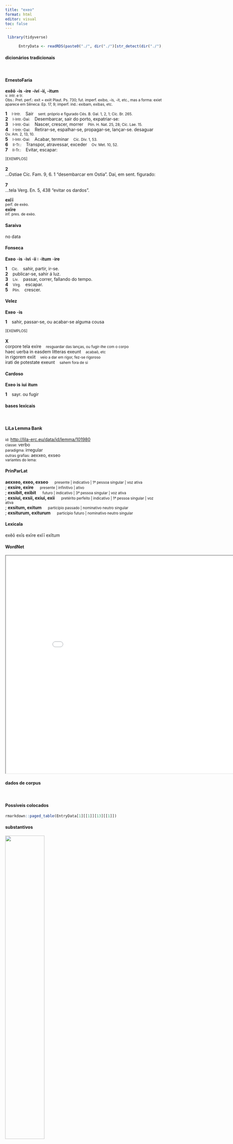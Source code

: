 ```yaml
---
title: "exeo"
format: html
editor: visual
toc: false
---
```



```r
 library(tidyverse) 

      EntryData <- readRDS(paste0("./", dir("./")[str_detect(dir("./"), "_xx101-120-101-111xx_.rds")]))

```


#### dicionários tradicionais

&emsp;




::: panel-tabset

#### ErnestoFaria

<b>exĕō</b> <b>-ís</b> <b>-íre</b> <b>-íví -ìí, -ìtum</b> <br> <small>v. intr. e tr.</small> <br> <small>Obs.: Pret. perf.: exit = exiit Plaut. Ps. 730; fut. imperf. exibo, -is, -it, etc., mas a forma: exiet aparece em Sêneca: Ep. 17, 9; imperf. ind.: exibam, exibas, etc.</small>   <p> <b>1</b> &ensp; <small>I-Intr.</small> &ensp; Sair &ensp; <small>sent. próprio e figurado Cés. B. Gal. 1, 2, 1; Cíc. Br. 265.</small> <br> <b>2</b> &ensp; <small>I-Intr.-Daí:</small> &ensp; Desembarcar, sair do porto, expatriar-se: &ensp; <small></small> <br> <b>3</b> &ensp; <small>I-Intr.-Daí:</small> &ensp; Nascer, crescer, morrer &ensp; <small>Plín. H. Nat. 25, 28; Cíc. Lae. 15.</small> <br> <b>4</b> &ensp; <small>I-Intr.-Daí:</small> &ensp; Retirar-se, espalhar-se, propagar-se, lançar-se. desaguar &ensp; <small>Ov. Am. 2, 13, 10.</small> <br> <b>5</b> &ensp; <small>I-Intr.-Daí:</small> &ensp; Acabar, terminar &ensp; <small>Cíc. Div. 1, 53.</small> <br> <b>6</b> &ensp; <small>II-Tr.:</small> &ensp; Transpor, atravessar, exceder &ensp; <small>Ov. Met. 10, 52.</small> <br> <b>7</b> &ensp; <small>II-Tr.:</small> &ensp; Evitar, escapar: &ensp; <small></small> </p>   <p><small>[EXEMPLOS]</small><br> <br><b>2</b><br>…Ostiae Cíc. Fam. 9, 6. 1 “desembarcar em Ostia”. Daí, em sent. figurado: <br> <br><b>7</b><br>…tela Verg. En. 5, 438 “evitar os dardos”. </p> 
 <b>exĭī</b> <br> <small>perf. de exèo.</small> <br> <small></small> 
 <b>exīre</b> <br> <small>inf. pres. de exèo.</small> <br> <small></small>




#### Saraiva

no data




#### Fonseca

<b>Exeo</b> -<b>is</b> -<b>ivi</b> -<b>ii</b> <small>l</small> -<b>itum</b> -<b>ire</b>   <p> <b>1</b> &ensp; <small>Cic.</small> &ensp; sahir, partir, ir-se. <br> <b>2</b> &ensp; publicar-se, sahir á luz. <br> <b>3</b> &ensp; <small>Liv.</small> &ensp; passar, correr, fallando do tempo. <br> <b>4</b> &ensp; <small>Virg.</small> &ensp; escapar. <br> <b>5</b> &ensp; <small>Plin.</small> &ensp; crescer. </p>




#### Velez

<b>Exeo</b> -<b>is</b>   <p> <b>1</b> &ensp; sahir, passar-se, ou acabar-se alguma cousa </p>   <p><small>[EXEMPLOS]</small><br> <br><b>X</b><br>corpore tela exire &ensp; <small>resguardar das lanças, ou fugir-lhe com o corpo</small> <br> haec uerba in easdem litteras exeunt &ensp; <small>acabaõ, etc</small> <br> in rigorem exiit &ensp; <small>veio a dar em rigor, fez-se rigoroso</small> <br> irati de potestate exeunt &ensp; <small>sahem fora de si</small> </p>




#### Cardoso

<b>Exeo</b> <b>is</b> <b>iui</b> <b>itum</b>   <p> <b>1</b> &ensp; sayr. ou fugir </p>


:::



#### bases lexicais

&emsp;






::: panel-tabset

#### LiLa Lemma Bank

<small> id: </small> <a href=' http://lila-erc.eu/data/id/lemma/101980 ' target="_blank"> http://lila-erc.eu/data/id/lemma/101980 </a> <br>
<small> classe: </small> verbo    <br>
<small> paradigma: </small> irregular <br>
<small> outras grafias: </small> aexxeo, exseo <br>
<small> variantes do lema: </small>  <br>





#### PrinParLat

<b> aexxeo, exeo, exseo </b>&emsp;<small> presente | indicativo | 1ª pessoa singular | voz ativa </small><br>
; <b> exsire, exire </b>&emsp;<small> presente | infinitivo | ativo </small><br>
; <b> exsibit, exibit </b>&emsp;<small> futuro | indicativo | 3ª pessoa singular | voz ativa </small><br>
; <b> exsiui, exsii, exiui, exii </b>&emsp;<small> pretérito perfeito | indicativo | 1ª pessoa singular | voz ativa </small><br>
; <b> exsitum, exitum </b>&emsp;<small> particípio passado | nominativo neutro singular </small><br>
; <b> exsiturum, exiturum </b>&emsp;<small> particípio futuro | nominativo neutro singular </small><br>





#### Lexicala

exĕō 
 exīs 
 exīre 
 exĭī 
 exĭtum




#### WordNet

<iframe width='900' height='700' src='Media/Tree__xx101-120-101-111xx__sem_type_lexemes_pt.html'>

</iframe>


:::



#### dados de corpus

&emsp;




::: panel-tabset

#### Possíveis colocados

```r

rmarkdown::paged_table(EntryData[1][[1]][13][[1]])

```


#### substantivos

![](./Media/wordcloud__xx101-120-101-111xx__BY_collocate_scoreSUBST.webp){width=50% fig-alt='This chart plots collocate by scoreSUBST, for the headword exeo here are all the values plotted: collocate: inde; scoreSUBST: 0. collocate: domus2; scoreSUBST: 2. collocate: ex; scoreSUBST: 0. collocate: de; scoreSUBST: 0. collocate: dico; scoreSUBST: 0. collocate: sed; scoreSUBST: 0'}




#### adjetivos

![](./Media/wordcloud__xx101-120-101-111xx__BY_collocate_scoreADJ.webp){width=50% fig-alt='This chart plots collocate by scoreADJ, for the headword exeo here are all the values plotted: collocate: inde; scoreADJ: 0. collocate: domus2; scoreADJ: 0. collocate: ex; scoreADJ: 0. collocate: de; scoreADJ: 0. collocate: dico; scoreADJ: 0. collocate: sed; scoreADJ: 0'}




#### verbos

![](./Media/wordcloud__xx101-120-101-111xx__BY_collocate_scoreVERBO.webp){width=50% fig-alt='This chart plots collocate by scoreVERBO, for the headword exeo here are all the values plotted: collocate: inde; scoreVERBO: 0. collocate: domus2; scoreVERBO: 0. collocate: ex; scoreVERBO: 0. collocate: de; scoreVERBO: 0. collocate: dico; scoreVERBO: 2. collocate: sed; scoreVERBO: 0'}




#### advérbios

![](./Media/wordcloud__xx101-120-101-111xx__BY_collocate_scoreADV.webp){width=50% fig-alt='This chart plots collocate by scoreADV, for the headword exeo here are all the values plotted: collocate: inde; scoreADV: 2. collocate: domus2; scoreADV: 0. collocate: ex; scoreADV: 0. collocate: de; scoreADV: 0. collocate: dico; scoreADV: 0. collocate: sed; scoreADV: 0'}




#### preposições e conjunções

![](./Media/wordcloud__xx101-120-101-111xx__BY_collocate_scoreFUNC.webp){width=50% fig-alt='This chart plots collocate by scoreFUNC, for the headword exeo here are all the values plotted: collocate: inde; scoreFUNC: 0. collocate: domus2; scoreFUNC: 0. collocate: ex; scoreFUNC: 20. collocate: de; scoreFUNC: 20. collocate: dico; scoreFUNC: 0. collocate: sed; scoreFUNC: 0'}


:::



::: panel-tabset

#### ExemplosTraduzidos

<p> obmutesce et <b>exi</b> de homine <br> <small> Vulg.Marc.1.25 <br> Cala-te e sai desse homem. <small> [JDD] </small> </small> </p>
; <p> <b>exiit</b> daemonium de filia tua <br> <small> Vulg.Marc.7.29 <br> o demônio saiu de tua filha. <small> [JDD] </small> </small> </p>
; <p> <b>exire</b> ex urbe iubet consul hostem <br> <small> Cic.Catil.1.13.2 <br> O cônsul ordena que o inimigo saia da cidade. <small> [JDD] </small> </small> </p>
; <p> quae cum <b>exisset</b> dixit matri suae <br> <small> Vulg.Marc.6.24 <br> Esta, ao sair, disse à sua mãe. <small> [JDD] </small> </small> </p>
; <p> si quidem <b>exiturus</b> ad caedem e uilla non fuisset <br> <small> Cic.Mil.48 <br> Se, na verdade, não tivesse sido su intenção sair de sua chácara para o crime. <small> [JDD] </small> </small> </p>
; <p> quocumque introieritis in domum illic manete donec <b>exeatis</b> inde <br> <small> Vulg.Marc.6.10 <br> Em qualquer casa que tiverdes entrado, permanecei ali até partirdes dali. <small> [JDD, de outra edição] </small> </small> </p>
; <p> erant omnino itinera duo quibus itineribus domo <b>exire</b> possent <br> <small> Caes.Gal.1.6.1 <br> Havia tão somente dois caminhos, pelos quais podiam sair de sua terra. <small> [JDD] </small> </small> </p>
; <p> quaedam incremento non tantum in maius <b>exeunt</b> sed in aliud <br> <small> Sen.Ep.118.14 <br> Certas coisas, com o crescimento, não só se tornam maiores, mas também outras. <small> [JDD] </small> </small> </p>
; <p> dicebat autem quoniam quae de homine <b>exeunt</b> illa communicant hominem <br> <small> Vulg.Marc.7.20 <br> Dizia, por outro lado, que aquelas coisas que saem do homem contaminam o homem. <small> [JDD] </small> </small> </p>





#### Frequência por autor

![](./Media/barchart__xx101-120-101-111xx__lemma_BY_author_Frequencies.webp){width=50% fig-alt='This charts plots the frequency of lemma by author_Frequencies. The Hieronymus subcorpus registers the highest normalized frequency, with the value of 44.93 and an absolute frequency of 20. The Seneca subcorpus follows, with a normalized frequency of 4.85 and an absolute frequency of 26. the subcorpus with the least normalized frequency is Sallustius with the normalized value of 0 and an absolute freqeuncy of 0. here are all the values: subcorpus: Caesar ; normalized frequency: 7 ; absolute frequency: 2.64370420726641. subcorpus: Cicero ; normalized frequency: 32 ; absolute frequency: 1.99347138122648. subcorpus: Horatius ; normalized frequency: 3 ; absolute frequency: 2.6640618062339. subcorpus: Ovidius ; normalized frequency: 1 ; absolute frequency: 1.71585449553878. subcorpus: Phaedrus ; normalized frequency: 1 ; absolute frequency: 1.5181417944436. subcorpus: Sallustius ; normalized frequency: 0 ; absolute frequency: 0. subcorpus: Seneca ; normalized frequency: 26 ; absolute frequency: 4.8524663593438. subcorpus: Suetonius ; normalized frequency: 0 ; absolute frequency: 0. subcorpus: Tacitus ; normalized frequency: 0 ; absolute frequency: 0. subcorpus: Vergilius ; normalized frequency: 1 ; absolute frequency: 1.93050193050193. subcorpus: Hieronymus ; normalized frequency: 20 ; absolute frequency: 44.9337227589306'}




#### Frequência por gênero

![](./Media/barchart__xx101-120-101-111xx__lemma_BY_genre_Frequencies.webp){width=50% fig-alt='This charts plots the frequency of lemma by genre_Frequencies. The Prosa.ficcional subcorpus registers the highest normalized frequency, with the value of 44.93 and an absolute frequency of 20. The Prosa.filosófica subcorpus follows, with a normalized frequency of 4.28 and an absolute frequency of 26. the subcorpus with the least normalized frequency is Poesia.trágica with the normalized value of 0.87 and an absolute freqeuncy of 1. here are all the values: subcorpus: Prosa.histórica ; normalized frequency: 7 ; absolute frequency: 1.70403369118041. subcorpus: Prosa.filosófica ; normalized frequency: 26 ; absolute frequency: 4.28329022586119. subcorpus: Prosa.oratória ; normalized frequency: 23 ; absolute frequency: 2.20828972761226. subcorpus: Prosa.epistolográfica ; normalized frequency: 8 ; absolute frequency: 2.11982299477994. subcorpus: Poesia.lírica ; normalized frequency: 3 ; absolute frequency: 2.52376545806343. subcorpus: Poesia.didática ; normalized frequency: 2 ; absolute frequency: 1.69649673424379. subcorpus: Poesia.trágica ; normalized frequency: 1 ; absolute frequency: 0.868658790826963. subcorpus: Poesia.épica ; normalized frequency: 1 ; absolute frequency: 1.93050193050193. subcorpus: Prosa.ficcional ; normalized frequency: 20 ; absolute frequency: 44.9337227589306'}




#### Frequência por século

![](./Media/barchart__xx101-120-101-111xx__lemma_BY_period_Frequencies.webp){width=50% fig-alt='This charts plots the frequency of lemma by period_Frequencies. The IV.d.C. subcorpus registers the highest normalized frequency, with the value of 44.93 and an absolute frequency of 20. The I.d.C. subcorpus follows, with a normalized frequency of 4.28 and an absolute frequency of 28. the subcorpus with the least normalized frequency is II.d.C. with the normalized value of 0 and an absolute freqeuncy of 0. here are all the values: subcorpus: I.a.C. ; normalized frequency: 43 ; absolute frequency: 2.00139632301606. subcorpus: I.d.C. ; normalized frequency: 28 ; absolute frequency: 4.28331038702769. subcorpus: II.d.C. ; normalized frequency: 0 ; absolute frequency: 0. subcorpus: IV.d.C. ; normalized frequency: 20 ; absolute frequency: 44.9337227589306'}


:::

